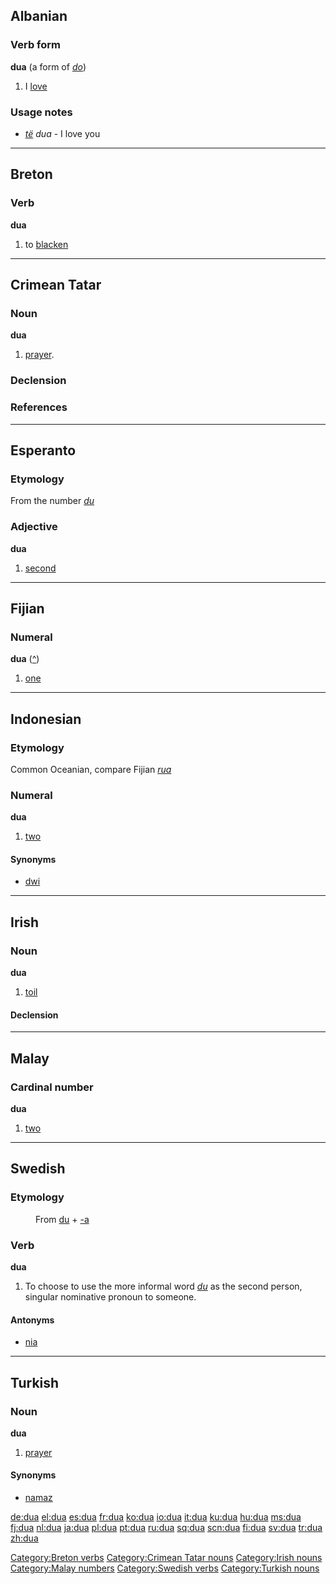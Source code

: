 {{see|đũa|dừa}}
==Albanian==

===Verb form===
'''dua''' (a form of ''[[do]]'')

# I [[love]]

===Usage notes===
* ''[[të]]'' ''dua'' - I love you

----

==Breton==

===Verb===
'''dua'''

# to [[blacken]]

[[Category:Breton verbs]]

----

==Crimean Tatar==

===Noun===
'''dua'''
# [[prayer]].

===Declension===
{{crh-latin-noun|nıñ|ga|nı|da|dan}}

===References===
{{R:Useinov-Mireev 2002}}

[[Category:Crimean Tatar nouns]]

----

==Esperanto==

===Etymology===
From the number ''[[du]]''

===Adjective===
'''dua'''

# [[second]]

----

==Fijian==

===Numeral===
'''dua''' ([[:fj:dua|^]])

# {{cardinal|lang=fj}} [[one]]

----

==Indonesian==

===Etymology===
Common Oceanian, compare Fijian ''[[rua]]''

===Numeral===
'''dua'''

# {{cardinal|lang=id}} [[two]]

====Synonyms====
* [[dwi]]

----

==Irish==

===Noun===
'''dua''' {{m}}

# [[toil]]

====Declension====
{{ga noun m4 nopl|d|ua}}

[[Category:Irish nouns]]

----

==Malay==
===Cardinal number===
'''dua'''

# [[two]]

[[Category:Malay numbers]]

----

==Swedish==

===Etymology===
:From [[du]] + [[-a#Swedish|-a]]

===Verb===
{{sv-verb-reg-ar}}
'''dua'''

# To choose to use the more informal word ''[[du]]'' as the second person, singular nominative pronoun to someone.

====Antonyms====
*[[nia#verb|nia]]

[[Category:Swedish verbs]]

----

==Turkish==

===Noun===
'''dua'''

# [[prayer]]

====Synonyms====
*[[namaz#Turkish|namaz]]

[[Category:Turkish nouns]]

[[de:dua]]
[[el:dua]]
[[es:dua]]
[[fr:dua]]
[[ko:dua]]
[[io:dua]]
[[it:dua]]
[[ku:dua]]
[[hu:dua]]
[[ms:dua]]
[[fj:dua]]
[[nl:dua]]
[[ja:dua]]
[[pl:dua]]
[[pt:dua]]
[[ru:dua]]
[[sq:dua]]
[[scn:dua]]
[[fi:dua]]
[[sv:dua]]
[[tr:dua]]
[[zh:dua]]